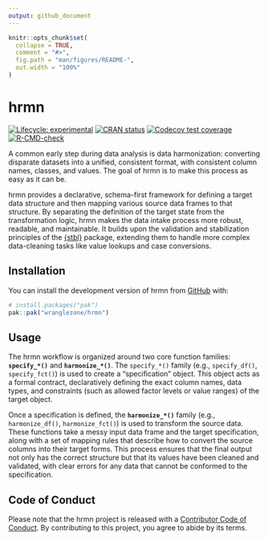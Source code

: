 ```yaml
---
output: github_document
---
```


<!-- README.md is generated from README.Rmd. Please edit that file -->

```r
knitr::opts_chunk$set(
  collapse = TRUE,
  comment = "#>",
  fig.path = "man/figures/README-",
  out.width = "100%"
)
```

# hrmn

<!-- badges: start -->
[![Lifecycle: experimental](https://img.shields.io/badge/lifecycle-experimental-orange.svg)](https://lifecycle.r-lib.org/articles/stages.html#experimental)
[![CRAN status](https://www.r-pkg.org/badges/version/hrmn)](https://CRAN.R-project.org/package=hrmn)
[![Codecov test coverage](https://codecov.io/gh/wranglezone/hrmn/graph/badge.svg)](https://app.codecov.io/gh/wranglezone/hrmn)
[![R-CMD-check](https://github.com/wranglezone/hrmn/actions/workflows/R-CMD-check.yaml/badge.svg)](https://github.com/wranglezone/hrmn/actions/workflows/R-CMD-check.yaml)
<!-- badges: end -->

A common early step during data analysis is data harmonization: converting disparate datasets into a unified, consistent format, with consistent column names, classes, and values. The goal of hrmn is to make this process as easy as it can be.

hrmn provides a declarative, schema-first framework for defining a target data structure and then mapping various source data frames to that structure. By separating the definition of the target state from the transformation logic, hrmn makes the data intake process more robust, readable, and maintainable. It builds upon the validation and stabilization principles of the [{stbl}](https://stbl.api2r.org) package, extending them to handle more complex data-cleaning tasks like value lookups and case conversions.

## Installation

You can install the development version of hrmn from [GitHub](https://github.com/) with:

``` r
# install.packages("pak")
pak::pak("wranglezone/hrmn")
```

## Usage

The hrmn workflow is organized around two core function families: **`specify_*()`** and **`harmonize_*()`**. The `specify_*()` family (e.g., `specify_df()`, `specify_fct()`) is used to create a "specification" object. This object acts as a formal contract, declaratively defining the exact column names, data types, and constraints (such as allowed factor levels or value ranges) of the target object.

Once a specification is defined, the **`harmonize_*()`** family (e.g., `harmonize_df()`, `harmonize_fct()`) is used to transform the source data. These functions take a messy input data frame and the target specification, along with a set of mapping rules that describe how to convert the source columns into their target forms. This process ensures that the final output not only has the correct structure but that its values have been cleaned and validated, with clear errors for any data that cannot be conformed to the specification.

## Code of Conduct

Please note that the hrmn project is released with a [Contributor Code of Conduct](https://hrmn.wrangle.zone/CODE_OF_CONDUCT.html). By contributing to this project, you agree to abide by its terms.
